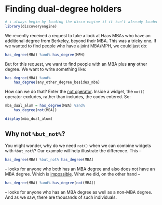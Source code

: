 # Finding dual-degree holders {#ex-mba-dual}

```r
# i always begin by loading the disco engine if it isn't already loaded
library(discoveryengine)
```

We recently received a request to take a look at Haas MBAs who have an additional degree from Berkeley, beyond their MBA. This was a tricky one. If we wanted to find people who have a joint MBA/MPH, we could just do:

```r
has_degree(MBA) %and% has_degree(MPH)
```

But for this request, we want to find people with an MBA plus **any** other degree. We want to write something like: 

```r
has_degree(MBA) %and% 
    has_degree(any_other_degree_besides_mba)
```

How can we do that? Enter the [not operator](#widget-not-operator). Inside a widget, the `not()` operator excludes, rather than includes, the codes entered. So:

```r
mba_dual_alum = has_degree(MBA) %and% 
    has_degree(not(MBA))

display(mba_dual_alum)
```

## Why not `%but_not%`?

You might wonder, why do we need `not()` when we can combine widgets with `%but_not%`? Our example will help illustrate the difference. This -- 

```r
has_degree(MBA) %but_not% has_degree(MBA)
```

-- looks for anyone who both has an MBA degree and also does not have an MBA degree. Which is [impossible](https://en.wikipedia.org/wiki/Law_of_excluded_middle). What we did, on the other hand --

```r
has_degree(MBA) %and% has_degree(not(MBA))
```

-- looks for anyone who has an MBA degree as well as a non-MBA degree. And as we saw, there are thousands of such individuals.
